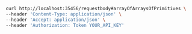 ```bash showLineNumbers copy filename="Request Body Post Application Json Array Of Array Of Primitive usage example"
curl http://localhost:35456/requestbody#arrayOfArraysOfPrimitives \
--header 'Content-Type: application/json' \
--header 'Accept: application/json' \
--header 'Authorization: Token YOUR_API_KEY'
```
